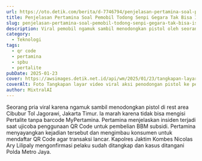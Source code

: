 ```yaml
---
url: https://oto.detik.com/berita/d-7746794/penjelasan-pertamina-soal-pemobil-todong-senpi-gegara-tak-bisa-isi-pertalite
title: Penjelasan Pertamina Soal Pemobil Todong Senpi Gegara Tak Bisa Isi Pertalite
slug: penjelasan-pertamina-soal-pemobil-todong-senpi-gegara-tak-bisa-isi-pertalite
description: Viral pemobil ngamuk sambil menodongkan pistol oleh seorang pria di rest area Cibubur Tol Jagorawi, Jakarta Timur.
category:
  - Teknologi
tags:
  - qr code
  - pertamina
  - spbu
  - pertalite
pubDate: 2025-01-23
cover: https://awsimages.detik.net.id/api/wm/2025/01/23/tangkapan-layar-video-viral-aksi-penodongan-pistol-ke-petugas-spbu-di-rest-area-tol-cibubur_169.jpeg?wid=54&w=650&v=1&t=jpeg
coverAlt: Foto Tangkapan layar video viral aksi penodongan pistol ke petugas SPBU di Rest Area Tol Cibubur (Foto dok. Istimewa)
author: MixtralAI
---
```

Seorang pria viral karena ngamuk sambil menodongkan pistol di rest area Cibubur Tol Jagorawi, Jakarta Timur. Ia marah karena tidak bisa mengisi Pertalite tanpa barcode MyPertamina. Pertamina menjelaskan insiden terjadi saat ujicoba penggunaan QR Code untuk pembelian BBM subsidi. Pertamina menyayangkan kejadian tersebut dan mengimbau konsumen untuk mendaftar QR Code agar transaksi lancar. Kapolres Jaktim Kombes Nicolas Ary Lilipaly mengonfirmasi pelaku sudah ditangkap dan kasus ditangani Polda Metro Jaya.
